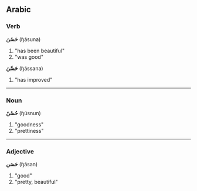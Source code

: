 ==Arabic==
===Verb===
'''حَسُنَ''' (ɧásuna)

# "has been beautiful"
# "was good"



'''حَسَّنَ''' (ɧássana)

# "has improved"


----

===Noun===
'''حُسْنٌ''' (ɧúsnun)

# "goodness"
# "prettiness"


----

===Adjective===
'''حَسَن''' (ɧásan)

# "good"
# "pretty, beautiful"